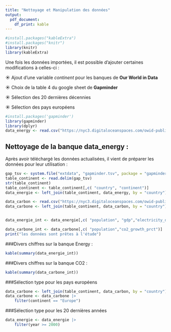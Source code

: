 ```yaml
---
title: "Nettoyage et Manipulation des données"
output:
  pdf_document:
    df_print: kable
---
```



```r
#install.packages("kableExtra")
#install.packages("knitr")
library(knitr)
library(kableExtra)
```

Une fois les données importées, il est possible d'ajouter certaines modifications à celles-ci : 

☀︎    Ajout d'une variable *continent* pour les banques de **Our World in Data**

☀︎    Choix de la table 4 du google sheet de **Gapminder**

☀    Sélection des 20 dernières décennies

☀︎    Sélection des pays européens


```r
#install.packages('gapminder')
library(gapminder)
library(dplyr)
data_energy <- read.csv("https://nyc3.digitaloceanspaces.com/owid-public/data/energy/owid-energy-data.csv")
```

## Nettoyage de la banque data_energy :

Après avoir téléchargé les données actualisées, il vient de préparer les données pour leur utilisation : 

```r
gap_tsv <- system.file("extdata", "gapminder.tsv", package = "gapminder")
table_continent <- read.delim(gap_tsv)
str(table_continent)
table_continent <- table_continent[,c( "country", "continent")]
data_energie <- left_join(table_continent, data_energy, by = "country")

data_carbon <- read.csv("https://nyc3.digitaloceanspaces.com/owid-public/data/co2/owid-co2-data.csv")
data_carbone <- left_join(table_continent, data_carbon, by = "country")


data_energie_int <- data_energie[,c( "population", "gdp","electricity_demand","energy_per_gdp")]

data_carbone_int <- data_carbone[,c( "population","co2_growth_prct")]
print("les données sont prêtes à l'étude")
```

###Divers chiffres sur la banque Energy :
```r
kable(summary(data_energie_int))
```

###Divers chiffres sur la banque CO2 :
```r
kable(summary(data_carbone_int))
```

###Sélection type pour les pays européens
```r
data_carbone <- left_join(table_continent, data_carbon, by = "country")
data_carbone <- data_carbone |> 
    filter(continent == "Europe")
```

###Sélection type pour les 20 dernières années 
```r
data_energie <- data_energie |> 
    filter(year >= 2000)
```


